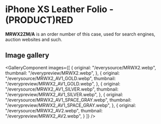 
# iPhone XS Leather Folio - (PRODUCT)RED

<Callout type='info' emoji='👉🏻'>**MRWX2ZM/A** is an order number of this case, used for search engines, auction websites and such.</Callout>

## Image gallery

<GalleryComponent
    images={[
      {
        original: "/everysource/MRWX2.webp",
        thumbnail: "/everypreview/MRWX2.webp",
      },
      {
        original: "/everysource/MRWX2_AV1_GOLD.webp",
        thumbnail: "/everypreview/MRWX2_AV1_GOLD.webp",
      },
      {
        original: "/everysource/MRWX2_AV1_SILVER.webp",
        thumbnail: "/everypreview/MRWX2_AV1_SILVER.webp",
      },
      {
        original: "/everysource/MRWX2_AV1_SPACE_GRAY.webp",
        thumbnail: "/everypreview/MRWX2_AV1_SPACE_GRAY.webp",
      },
      {
        original: "/everysource/MRWX2_AV2.webp",
        thumbnail: "/everypreview/MRWX2_AV2.webp",
      }
    ]}
  />

